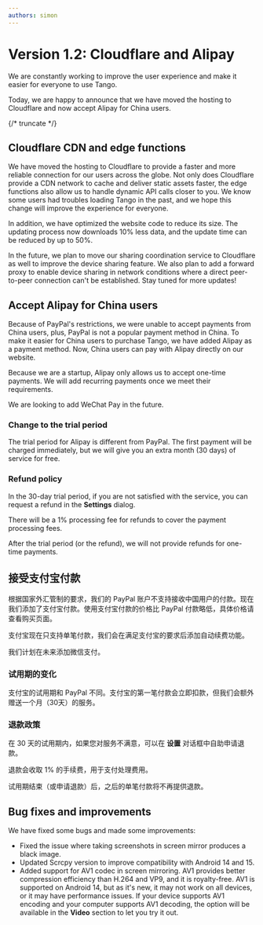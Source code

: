 ```yaml
---
authors: simon
---
```


# Version 1.2: Cloudflare and Alipay

<head>
  <meta name="fediverse:creator" content="@yumechan@mastodon.social">
</head>

We are constantly working to improve the user experience and make it easier for everyone to use Tango.

Today, we are happy to announce that we have moved the hosting to Cloudflare and now accept Alipay for China users.

{/* truncate */}

## Cloudflare CDN and edge functions

We have moved the hosting to Cloudflare to provide a faster and more reliable connection for our users across the globe. Not only does Cloudflare provide a CDN network to cache and deliver static assets faster, the edge functions also allow us to handle dynamic API calls closer to you. We know some users had troubles loading Tango in the past, and we hope this change will improve the experience for everyone.

In addition, we have optimized the website code to reduce its size. The updating process now downloads 10% less data, and the update time can be reduced by up to 50%.

In the future, we plan to move our sharing coordination service to Cloudflare as well to improve the device sharing feature. We also plan to add a forward proxy to enable device sharing in network conditions where a direct peer-to-peer connection can't be established. Stay tuned for more updates!

## Accept Alipay for China users

Because of PayPal's restrictions, we were unable to accept payments from China users, plus, PayPal is not a popular payment method in China. To make it easier for China users to purchase Tango, we have added Alipay as a payment method. Now, China users can pay with Alipay directly on our website.

Because we are a startup, Alipay only allows us to accept one-time payments. We will add recurring payments once we meet their requirements.

We are looking to add WeChat Pay in the future.

### Change to the trial period

The trial period for Alipay is different from PayPal. The first payment will be charged immediately, but we will give you an extra month (30 days) of service for free.

### Refund policy

In the 30-day trial period, if you are not satisfied with the service, you can request a refund in the **Settings** dialog.

There will be a 1% processing fee for refunds to cover the payment processing fees.

After the trial period (or the refund), we will not provide refunds for one-time payments.

## 接受支付宝付款

根据国家外汇管制的要求，我们的 PayPal 账户不支持接收中国用户的付款。现在我们添加了支付宝付款。使用支付宝付款的价格比 PayPal 付款略低，具体价格请查看购买页面。

支付宝现在只支持单笔付款，我们会在满足支付宝的要求后添加自动续费功能。

我们计划在未来添加微信支付。

### 试用期的变化

支付宝的试用期和 PayPal 不同。支付宝的第一笔付款会立即扣款，但我们会额外赠送一个月（30天）的服务。

### 退款政策

在 30 天的试用期内，如果您对服务不满意，可以在 **设置** 对话框中自助申请退款。

退款会收取 1% 的手续费，用于支付处理费用。

试用期结束（或申请退款）后，之后的单笔付款将不再提供退款。

## Bug fixes and improvements

We have fixed some bugs and made some improvements:

* Fixed the issue where taking screenshots in screen mirror produces a black image.
* Updated Scrcpy version to improve compatibility with Android 14 and 15.
* Added support for AV1 codec in screen mirroring. AV1 provides better compression efficiency than H.264 and VP9, and it is royalty-free. AV1 is supported on Android 14, but as it's new, it may not work on all devices, or it may have performance issues. If your device supports AV1 encoding and your computer supports AV1 decoding, the option will be available in the **Video** section to let you try it out.
